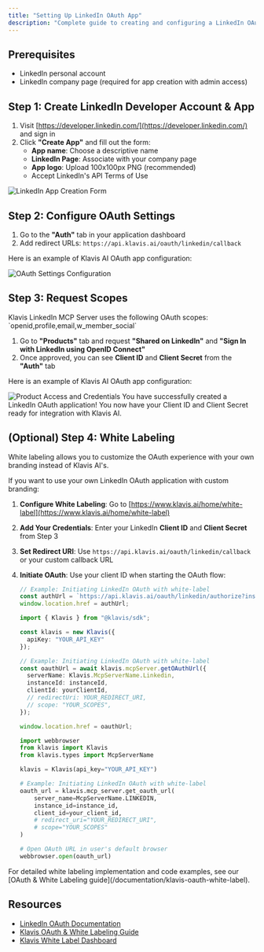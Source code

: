 ```yaml
---
title: "Setting Up LinkedIn OAuth App"
description: "Complete guide to creating and configuring a LinkedIn OAuth application"
---
```


## Prerequisites

- LinkedIn personal account
- LinkedIn company page (required for app creation with admin access)

## Step 1: Create LinkedIn Developer Account & App

1. Visit [https://developer.linkedin.com/](https://developer.linkedin.com/) and sign in
2. Click **"Create App"** and fill out the form:
   - **App name**: Choose a descriptive name
   - **LinkedIn Page**: Associate with your company page
   - **App logo**: Upload 100x100px PNG (recommended)
   - Accept LinkedIn's API Terms of Use

<img src="/images/knowledge-base/linkedin_oauth_app/step1.png" alt="LinkedIn App Creation Form" />

## Step 2: Configure OAuth Settings

1. Go to the **"Auth"** tab in your application dashboard
2. Add redirect URLs: `https://api.klavis.ai/oauth/linkedin/callback`

Here is an example of Klavis AI OAuth app configuration:

<img src="/images/knowledge-base/linkedin_oauth_app/step2.png" alt="OAuth Settings Configuration" />

## Step 3: Request Scopes

<Note>
Klavis LinkedIn MCP Server uses the following OAuth scopes: `openid,profile,email,w_member_social`
</Note>

1. Go to **"Products"** tab and request **"Shared on LinkedIn"** and **"Sign In with LinkedIn using OpenID Connect"**
2. Once approved, you can see **Client ID** and **Client Secret** from the **"Auth"** tab

Here is an example of Klavis AI OAuth app configuration:

<img src="/images/knowledge-base/linkedin_oauth_app/step3.png" alt="Product Access and Credentials" />

<Check>
You have successfully created a LinkedIn OAuth application! You now have your Client ID and Client Secret ready for integration with Klavis AI.
</Check>

## (Optional) Step 4: White Labeling 

<Note>
White labeling allows you to customize the OAuth experience with your own branding instead of Klavis AI's.
</Note>

If you want to use your own LinkedIn OAuth application with custom branding:

1. **Configure White Labeling**: Go to [https://www.klavis.ai/home/white-label](https://www.klavis.ai/home/white-label)
2. **Add Your Credentials**: Enter your LinkedIn **Client ID** and **Client Secret** from Step 3
3. **Set Redirect URI**: Use `https://api.klavis.ai/oauth/linkedin/callback` or your custom callback URL
4. **Initiate OAuth**: Use your client ID when starting the OAuth flow:

   <CodeGroup>
   
   ```javascript without SDK
   // Example: Initiating LinkedIn OAuth with white-label
   const authUrl = `https://api.klavis.ai/oauth/linkedin/authorize?instance_id=${instanceId}&client_id=${yourClientId}`;
   window.location.href = authUrl;
   ```
   
   ```typescript TypeScript SDK
   import { Klavis } from "@klavis/sdk";
   
   const klavis = new Klavis({
     apiKey: "YOUR_API_KEY"
   });
   
   // Example: Initiating LinkedIn OAuth with white-label
   const oauthUrl = await klavis.mcpServer.getOAuthUrl({
     serverName: Klavis.McpServerName.Linkedin,
     instanceId: instanceId,
     clientId: yourClientId,
     // redirectUri: YOUR_REDIRECT_URI,
     // scope: "YOUR_SCOPES", 
   });
   
   window.location.href = oauthUrl;
   ```
   
   ```python Python SDK
   import webbrowser
   from klavis import Klavis
   from klavis.types import McpServerName
   
   klavis = Klavis(api_key="YOUR_API_KEY")
   
   # Example: Initiating LinkedIn OAuth with white-label
   oauth_url = klavis.mcp_server.get_oauth_url(
       server_name=McpServerName.LINKEDIN,
       instance_id=instance_id,
       client_id=your_client_id,
       # redirect_uri="YOUR_REDIRECT_URI",
       # scope="YOUR_SCOPES"
   )
   
   # Open OAuth URL in user's default browser
   webbrowser.open(oauth_url)
   ```
   
   </CodeGroup>

<Tip>
For detailed white labeling implementation and code examples, see our [OAuth & White Labeling guide](/documentation/klavis-oauth-white-label).
</Tip>

## Resources
- [LinkedIn OAuth Documentation](https://docs.microsoft.com/en-us/linkedin/shared/authentication/authorization-code-flow)
- [Klavis OAuth & White Labeling Guide](/documentation/klavis-oauth-white-label)
- [Klavis White Label Dashboard](https://www.klavis.ai/home/white-label)